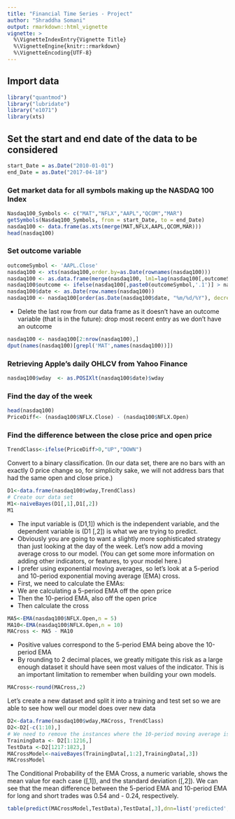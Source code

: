 ---
title: "Financial Time Series - Project"
author: "Shraddha Somani"
output: rmarkdown::html_vignette
vignette: >
  %\VignetteIndexEntry{Vignette Title}
  %\VignetteEngine{knitr::rmarkdown}
  %\VignetteEncoding{UTF-8}
---
  
## Import data 

```{r}
library("quantmod")
library("lubridate")
library("e1071")
library(xts)
```

## Set the start and end date of the data to be considered
```{r}
start_Date = as.Date("2010-01-01")
end_Date = as.Date("2017-04-18")
```

### Get market data for all symbols making up the NASDAQ 100 Index
```{r}
Nasdaq100_Symbols <- c("MAT","NFLX","AAPL","QCOM","MAR")
getSymbols(Nasdaq100_Symbols, from = start_Date, to = end_Date) 
nasdaq100 <- data.frame(as.xts(merge(MAT,NFLX,AAPL,QCOM,MAR)))
head(nasdaq100)
```

### Set outcome variable
```{r}
outcomeSymbol <- 'AAPL.Close'
nasdaq100 <- xts(nasdaq100,order.by=as.Date(rownames(nasdaq100)))
nasdaq100 <- as.data.frame(merge(nasdaq100, lm1=lag(nasdaq100[,outcomeSymbol],-1)))
nasdaq100$outcome <- ifelse(nasdaq100[,paste0(outcomeSymbol,'.1')] > nasdaq100[,outcomeSymbol], 1, 0)
nasdaq100$date <- as.Date(row.names(nasdaq100))
nasdaq100 <- nasdaq100[order(as.Date(nasdaq100$date, "%m/%d/%Y"), decreasing = TRUE),]
```

- Delete the last row from our data frame as it doesn't have an outcome variable (that is in the future): drop most recent entry as we don't have an outcome

```{r}
nasdaq100 <- nasdaq100[2:nrow(nasdaq100),]
dput(names(nasdaq100)[grepl('MAT',names(nasdaq100))])
```

### Retrieving Apple's daily OHLCV from Yahoo Finance  
```{r}
nasdaq100$wday  <- as.POSIXlt(nasdaq100$date)$wday
```

### Find the day of the week
```{r}
head(nasdaq100)
PriceDiff<- (nasdaq100$NFLX.Close) - (nasdaq100$NFLX.Open)
```

### Find the difference between the close price and open price
```{r}
TrendClass<-ifelse(PriceDiff>0,"UP","DOWN")
```

Convert to a binary classification. (In our data set, there are no bars with an exactly 0 price change so, for simplicity sake, we will not address bars that had the same open and close price.)

```{r}
D1<-data.frame(nasdaq100$wday,TrendClass)
# Create our data set
M1<-naiveBayes(D1[,1],D1[,2])
M1
```

- The input variable is (D1,1]) which is the independent variable, and the dependent variable is (D1 [,2]) is what we are trying to predict.
- Obviously you are going to want a slightly more sophisticated strategy than just looking at the day of the week. Let's now add a moving average cross to our model. (You can get some more information on adding other indicators, or features, to your model here.)
- I prefer using exponential moving averages, so let's look at a 5-period and 10-period exponential moving average (EMA) cross.
- First, we need to calculate the EMAs:
- We are calculating a 5-period EMA off the open price
- Then the 10-period EMA, also off the open price
- Then calculate the cross

```{r}
MA5<-EMA(nasdaq100$NFLX.Open,n = 5)
MA10<-EMA(nasdaq100$NFLX.Open,n = 10)
MACross <- MA5 - MA10 
```

- Positive values correspond to the 5-period EMA being above the 10-period EMA
- By rounding to 2 decimal places, we greatly mitigate this risk as a large enough dataset it should have seen most values of the indicator. This is an important limitation to remember when building your own models.

```{r}
MACross<-round(MACross,2)
```

Let's create a new dataset and split it into a training and test set so we are able to see how well our model does over new data

```{r}
D2<-data.frame(nasdaq100$wday,MACross, TrendClass)
D2<-D2[-c(1:10),]
# We need to remove the instances where the 10-period moving average is still being calculated
TrainingData <- D2[1:1216,]
TestData <-D2[1217:1823,] 
MACrossModel<-naiveBayes(TrainingData[,1:2],TrainingData[,3])
MACrossModel
```

The Conditional Probability of the EMA Cross, a numeric variable, shows the mean value for each case ([,1]), and the standard deviation ([,2]). We can see that the mean difference between the 5-period EMA and 10-period EMA for long and short trades was 0.54 and - 0.24, respectively.

```{r}
table(predict(MACrossModel,TestData),TestData[,3],dnn=list('predicted','actual'))
```
